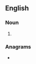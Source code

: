 ==English==

===Noun===
{{en-noun|-}}

# {{alternative spelling of|laumontite|lang=en}}

===Anagrams===
* {{anagrams|en|a=aeilmnotu|Manuelito|emulation}}